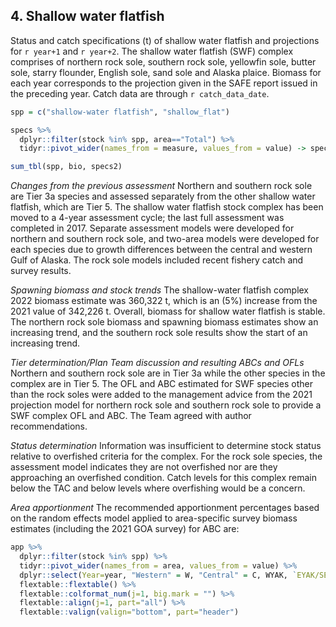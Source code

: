 ## 4. Shallow water flatfish
Status and catch specifications (t) of shallow water flatfish and projections for `r year+1` and `r year+2`. 
The shallow water flatfish (SWF) complex comprises of northern rock sole, southern rock sole, yellowfin sole, butter sole, starry flounder, English sole, sand sole and Alaska plaice. 
Biomass for each year corresponds to the projection given in the SAFE report issued in the preceding year. 
Catch data are through `r catch_data_date`.

```r
spp = c("shallow-water flatfish", "shallow_flat")

specs %>% 
  dplyr::filter(stock %in% spp, area=="Total") %>% 
  tidyr::pivot_wider(names_from = measure, values_from = value) -> specs2

sum_tbl(spp, bio, specs2)
```

*Changes from the previous assessment*
Northern and southern rock sole are Tier 3a species and assessed separately from the other shallow water flatfish, which are Tier 5. The shallow water flatfish stock complex has been moved to a 4-year assessment cycle; the last full assessment was completed in 2017. Separate assessment models were developed for northern and southern rock sole, and two-area models were developed for each species due to growth differences between the central and western Gulf of Alaska. The rock sole models included recent fishery catch and survey results.

*Spawning biomass and stock trends*
The shallow-water flatfish complex 2022 biomass estimate was 360,322 t, which is an (5%) increase from the 2021 value of 342,226 t. Overall, biomass for shallow water flatfish is stable. The northern rock sole biomass and spawning biomass estimates show an increasing trend, and the southern rock sole results show the start of an increasing trend.

*Tier determination/Plan Team discussion and resulting ABCs and OFLs*
Northern and southern rock sole are in Tier 3a while the other species in the complex are in Tier 5. The OFL and ABC estimated for SWF species other than the rock soles were added to the management advice from the 2021 projection model for northern rock sole and southern rock sole to provide a SWF complex OFL and ABC. The Team agreed with author recommendations.

*Status determination*
Information was insufficient to determine stock status relative to overfished criteria for the complex. For the rock sole species, the assessment model indicates they are not overfished nor are they approaching an overfished condition. Catch levels for this complex remain below the TAC and below levels where overfishing would be a concern.

*Area apportionment*
The recommended apportionment percentages based on the random effects model applied to area-specific survey biomass estimates (including the 2021 GOA survey) for ABC are:

```r
app %>% 
  dplyr::filter(stock %in% spp) %>% 
  tidyr::pivot_wider(names_from = area, values_from = value) %>% 
  dplyr::select(Year=year, "Western" = W, "Central" = C, WYAK, `EYAK/SEO`, Total ) %>% 
  flextable::flextable() %>% 
  flextable::colformat_num(j=1, big.mark = "") %>% 
  flextable::align(j=1, part="all") %>% 
  flextable::valign(valign="bottom", part="header")
```
